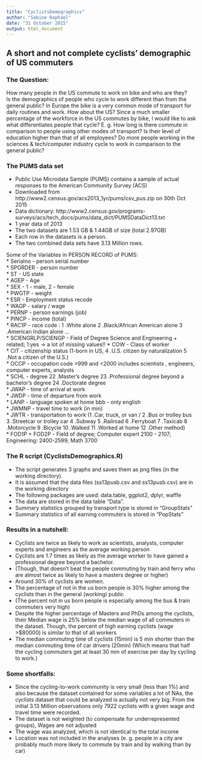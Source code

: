 ```yaml
---
title: "CyclistsDemographics"
author: "Sabine Raphael"
date: "31 October 2015"
output: html_document
---
```


## A short and not complete cyclists' demographic of US commuters

### The Question:

   How many people in the US commute to work on bike and who are they?  
   Is the demographics of people who cycle to work different than from the general public?
   In Europe the bike is a very common mode of transport for daily routines and work. 
   How about the US? Since a much smaller percentage of the workforce in the US commutes by bike,
   I would like to ask what differentiates people that cycle? E. g. How long is there 
   commute in comparison to people using other modes of transport? Is their level of education
   higher than that of all employees? Do more people working in the sciences & tech/computer industry 
   cycle to work in comparison to the general public?
   
### The PUMS data set
- Public Use Microdata Sample (PUMS) contains a sample of actual responses to the American Community Survey (ACS)
- Downloaded from http://www2.census.gov/acs2013_1yr/pums/csv_pus.zip on 30th Oct 2015
- Data dictionary: http://www2.census.gov/programs-surveys/acs/tech_docs/pums/data_dict/PUMSDataDict13.txt
- 1 year data of 2013
- The two datasets are 1.53 GB & 1.44GB of size (total 2.97GB)
- Each row in the datasets is a person.
- The two combined data sets have 3.13 Million rows.


Some of the Variables in PERSON RECORD of PUMS:  
 * Serialno - person serial number  
 * SPORDER - person number  
 * ST     - US state   
 * AGEP   -  Age  
 * SEX    - 1 - male, 2 - female  
 * PWGTP  - weight   
 * ESR    - Employment status recode   
 * WAGP   - salary / wage  
 * PERNP  - person earnings  (job)  
 * PINCP  - income (total)  
 * RAC1P  - race code :  1 .White alone 2 .Black/African American alone 3 .American Indian alone ...    
 * SCIENGRLP/SCIENGP - Field of Degree Science and Engineering + related; 1:yes  -> a lot of missing values!! 
 * COW  - Class of worker  
 * CIT  - citizenship status (1-born in US, 4 .U.S. citizen by naturalization 5 .Not a citizen of the U.S.)  
 * OCCP - occupation code >999 and <2000 includes scientists , engineers, computer experts, analysts  
 * SCHL - degree   22 .Master's degree 23 .Professional degree beyond a bachelor's degree  24 .Doctorate degree   
 * JWAP - time of arrival at work    
 * JWDP - time of departure from work  
 * LANP - language spoken at home bbb - only english  
 * JWMNP - travel time to work (in min)  
 * JWTR  - transportation to work  (1 .Car, truck, or van /    2 .Bus or trolley bus    3 .Streetcar or trolley car 
  4 .Subway      5 .Railroad     6 .Ferryboat         7 .Taxicab       8 .Motorcycle
   9 .Bicycle     10 .Walked      11 .Worked at home   12 .Other method)  
* FOD1P  + FOD2P - Field of degree; Computer expert  2100 - 2107; Engineering: 2400-2599;  Math 3700  

### The R script (CyclistsDemographics.R)
- The script generates 3 graphs and saves them as png files (in the working directory).
- It is assumed that the data files (ss13pusb.csv and ss13pusb.csv) are in the working directory
- The following packages are used: data.table, ggplot2, dplyr, waffle
- The data are stored in the data table "Data".
- Summary statistics grouped by transport type is stored in "GroupStats"
- Summary statistics of all earning commuters is stored in "PopStats"


### Results in a nutshell:  
   - Cyclists are twice as likely to work as scientists, analysts, computer experts and engineers as the 
     average working person
   - Cyclists are 1.7 times as likely as the average worker to have gained a professional degree beyond a bachelor.
   - (Though, that doesn't beat the people commuting by train and ferry who are almost twice as likely to have 
      a masters degree or higher)
   - Around 30% of cyclists are women. 
   - The percentage of not in the us born people is 30% higher among the cyclists than in the general (working) public
   - (The percent not in us born people is especially among the bus & train commuters very high)
   - Despite the higher percentage of Masters and PhDs among the cyclists, their Median wage is 25% below 
     the median wage of all commuters in the dataset. Though, the percent of high earning cyclists (wage >$80000) 
     is similar to that of all workers
   - The median commuting time of cyclists (15min) is 5 min shorter than the median commuting time of car drivers (20min)
     (Which means that half the cycling commuters get at least 30 min of exercise per day by cycling to work.)
 

### Some shortfalls:
- Since the cycling-to-work community is very small (less than 1%) and also because the dataset contained for some variables a lot of NAs, the cyclists dataset that could be analyzed is actually not very big. From the initial 3.13 Million observations only 7922 cyclists with a given wage and travel time were recorded.
- The dataset is not weighted (to compensate for underrepresented groups), Wages are not adjusted
- The wage was analyzed, which is not identical to the total income
- Location was not included in the analyses (e. g. people in a city are probably much more likely to commute by train and by walking than by car)



